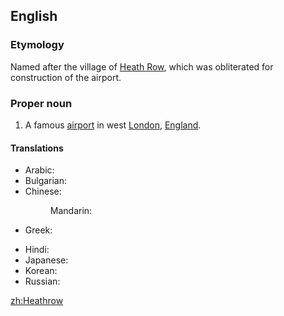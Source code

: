 ==English==
{{wikipedia}}

===Etymology===
Named after the village of [[w:Heath Row|Heath Row]], which was obliterated for construction of the airport.
===Proper noun===
{{en-proper noun}}

# A famous [[airport]] in west [[London]], [[England]].

====Translations====
{{trans-top|airport in England}}
* Arabic: {{t-|ar|هيثرو|m|tr=hiitru}}
* Bulgarian: {{t-|bg|Хийтроу|tr=Híjtrou}}
* Chinese:
*: Mandarin: {{t|cmn|希斯路|tr=Xīsīlù|sc=Hani}}
* Greek: {{t-|el|Χίθροου|tr=Chíthroou}}
{{trans-mid}}
* Hindi: {{t-|hi|हीथ्रो|tr=hīthrō}}
* Japanese: {{t-|ja|ヒースロー|tr=Hīsurō}}
* Korean: {{t-|ko|히드로|tr=Hideuro|sc=Hang}}
* Russian: {{t-|ru|Хитроу|m|tr=Xítrou}}
{{trans-bottom}}

[[zh:Heathrow]]